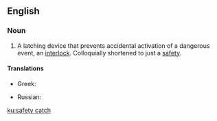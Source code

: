 ==English==

===Noun===
{{en-noun|pl=safety catches}}

#A latching device that prevents accidental activation of a dangerous event, an [[interlock]].  Colloquially shortened to just a [[safety]].

====Translations====
{{trans-top|safety catch}}
* Greek: {{t+|el|ασφάλεια|f|tr=asfáleia}}
{{trans-mid}}
* Russian: {{t+|ru|предохранитель|m|sc=Cyrl|tr=predoxranítel'}}
{{trans-bottom}}

[[ku:safety catch]]